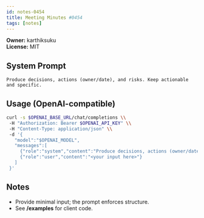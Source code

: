 ```yaml
---
id: notes-0454
title: Meeting Minutes #0454
tags: [notes]
---
```


**Owner:** karthiksuku  
**License:** MIT

## System Prompt
```text
Produce decisions, actions (owner/date), and risks. Keep actionable and specific.
```

## Usage (OpenAI-compatible)
```bash
curl -s $OPENAI_BASE_URL/chat/completions \\
 -H "Authorization: Bearer $OPENAI_API_KEY" \\
 -H "Content-Type: application/json" \\
 -d '{
   "model":"$OPENAI_MODEL",
   "messages":[
     {"role":"system","content":"Produce decisions, actions (owner/date), and risks. Keep actionable and specific."},
     {"role":"user","content":"<your input here>"}
   ]
 }'
```

## Notes
- Provide minimal input; the prompt enforces structure.
- See **/examples** for client code.
